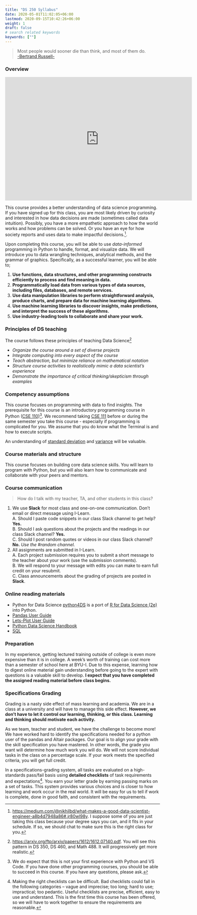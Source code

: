 ```yaml
---
title: "DS 250 Syllabus"
date: 2020-05-01T11:02:05+06:00
lastmod: 2020-09-15T10:42:26+06:00
weight: 1
draft: false
# search related keywords
keywords: [""]
---
```


> Most people would sooner die than think, and most of them do.    
> [-Bertrand Russell-](https://www.goodreads.com/work/quotes/1200871-the-abc-of-relativity)

### Overview

```{=html}
<iframe id="kaltura_player" src="https://cdnapisec.kaltura.com/p/1157612/sp/115761200/embedIframeJs/uiconf_id/41338032/partner_id/1157612?iframeembed=true&playerId=kaltura_player&entry_id=1_k6n077tj&flashvars[localizationCode]=en&amp;flashvars[sideBarContainer.plugin]=true&amp;flashvars[sideBarContainer.position]=left&amp;flashvars[sideBarContainer.clickToClose]=true&amp;flashvars[chapters.plugin]=true&amp;flashvars[chapters.layout]=vertical&amp;flashvars[chapters.thumbnailRotator]=false&amp;flashvars[streamSelector.plugin]=true&amp;flashvars[EmbedPlayer.SpinnerTarget]=videoHolder&amp;flashvars[dualScreen.plugin]=true&amp;flashvars[Kaltura.addCrossoriginToIframe]=true&amp;&wid=1_e7fjjvm4" width="608" height="402" allowfullscreen webkitallowfullscreen mozAllowFullScreen allow="autoplay *; fullscreen *; encrypted-media *" sandbox="allow-downloads allow-forms allow-same-origin allow-scripts allow-top-navigation allow-pointer-lock allow-popups allow-modals allow-orientation-lock allow-popups-to-escape-sandbox allow-presentation allow-top-navigation-by-user-activation" frameborder="0" title="W0 - Syllabus and Competency"></iframe>
```

This course provides a better understanding of data science programming. If you have signed up for this class, you are most likely driven by curiosity and interested in how data decisions are made (sometimes called data intuition). Possibly, you have a more empathetic approach to how the world works and how problems can be solved. Or you have an eye for how society reports and uses data to make impactful decisions.[^1].

Upon completing this course, you will be able to use _data-informed_ programming in Python to handle, format, and visualize data. We will introduce you to data wrangling techniques, analytical methods, and the grammar of graphics. Specifically, as a successful learner, you will be able to;

1. __Use functions, data structures, and other programming constructs efficiently to process and find meaning in data.__
1. __Programmatically load data from various types of data sources, including files, databases, and remote services.__
1. __Use data manipulation libraries to perform straightforward analysis, produce charts, and prepare data for machine learning algorithms.__
1. __Use machine learning libraries to discover insights, make predictions, and interpret the success of these algorithms.__
1. __Use industry-leading tools to collaborate and share your work.__

### Principles of DS teaching

The course follows these principles of teaching Data Science[^2]   

* _Organize the course around a set of diverse projects_
* _Integrate computing into every aspect of the course_
* _Teach abstraction, but minimize reliance on mathematical notation_
* _Structure course activities to realistically mimic a data scientist's experience_
* _Demonstrate the importance of critical thinking/skepticism through examples_

### Competency assumptions

This course focuses on programming with data to find insights. The prerequisite for this course is an introductory programming course in Python ([CSE 110](https://www.byui.edu/catalog#/courses/rkrSeUvn7?bc=true&bcCurrent=Programming%20Building%20Blocks&bcItemType=Courses))[^3]. We recommend taking [CSE 111](https://www.byui.edu/catalog#/courses/H1EmfUvn7?bc=true&bcCurrent=Programming%20with%20Functions&bcItemType=Courses) before or during the same semester you take this course - especially if programming is complicated for you. We assume that you do know what the Terminal is and how to execute scripts.

An understanding of [standard deviation](https://www.khanacademy.org/math/statistics-probability/displaying-describing-data/sample-standard-deviation/v/statistics-standard-deviation){target="blank"} and [variance](https://www.khanacademy.org/math/statistics-probability/displaying-describing-data/sample-standard-deviation/v/statistics-sample-variance){target="blank"} will be valuable.  

### Course materials and structure

This course focuses on building core data science skills. You will learn to program with Python, but you will also learn how to communicate and collaborate with your peers and mentors.

### Course communication

> How do I talk with my teacher, TA, and other students in this class?

1. We use __Slack__ for most class and one-on-one communication. Don't email or direct message using I-Learn.   
    A. Should I paste code snippets in our class Slack channel to get help? __Yes.__   
    B. Should I ask questions about the projects and the readings in our class Slack channel? __Yes.__   
    C. Should I post random quotes or videos in our class Slack channel? __No.__ _Use the #random channel._   
2. All assignments are submitted in I-Learn.     
    A. Each project submission requires you to submit a short message to the teacher about your work (use the submission comments).   
    B. We will respond to your message with edits you can make to earn full credit on your resubmit.   
    C. Class announcements about the grading of projects are posted in __Slack__.  
 
### Online reading materials

* Python for Data Science [python4DS](https://aeturrell.github.io/python4DS/welcome.html) is a port of [R for Data Science (2e)](https://r4ds.hadley.nz/) into Python.
* [Pandas User Guide](https://pandas.pydata.org/pandas-docs/stable/user_guide/index.html)
* [Lets-Plot User Guide](https://lets-plot.org/python/pages/charts.html)
* [Python Data Science Handbook](https://jakevdp.github.io/PythonDataScienceHandbook/)
* [SQL](https://docs.data.world/documentation/sql/concepts/basic/intro.html)

### Preparation

In my experience, getting lectured training outside of college is even more expensive than it is in college. A week's worth of training can cost more than a semester of school here at BYU-I. Due to this expense, learning how to digest online material gain understanding before going to the expert with questions is a valuable skill to develop. **I expect that you have completed the assigned reading material before class begins.**

### Specifications Grading {#spec}

Grading is a nasty side effect of mass learning and academia. We are in a class at a university and will have to manage this side effect. **However, we don't have to let it control our learning, thinking, or this class. Learning and thinking should motivate each activity.** 

As we team, teacher and student, we have the challenge to become more!  We have worked hard to identify the specifications needed for a python user of the pandas and Altair packages. Our goal is to align your grade with the skill specification you have mastered. In other words, the grade you want will determine how much work you will do. We will not score individual tasks in the class on a percentage scale. If your work meets the specified criteria, you will get full credit. 

In a specifications-grading system, all tasks are evaluated on a high-standards pass/fail basis using __**detailed checklists**__ of task requirements and expectations[^4]. You earn your letter grade by earning passing marks on a set of tasks. This system provides various choices and is closer to how learning and work occur in the real world. It will be easy for us to tell if work is complete, done in good faith, and consistent with the requirements.

[^1]: <https://medium.com/@nikhilbd/what-makes-a-good-data-scientist-engineer-a8b4d7948a86#.jr80wl98y>. I suppose some of you are just taking this class because your degree says you can, and it fits in your schedule. If so, we should chat to make sure this is the right class for you.
[^2]: <https://arxiv.org/ftp/arxiv/papers/1612/1612.07140.pdf>. You will see this pattern in DS 350, DS 460, and Math 488. It will progressively get more realistic. 
[^3]: We do expect that this is not your first experience with Python and VS Code. If you have done other programming courses, you should be able to succeed in this course. If you have any questions, please ask.
[^4]: Making the right checklists can be difficult. Bad checklists could fall in the following categories -- vague and imprecise; too long; hard to use; impractical; too pedantic. Useful checklists are precise, efficient, easy to use and understand. This is the first time this course has been offered, so we will have to work together to ensure the requirements are reasonable.  